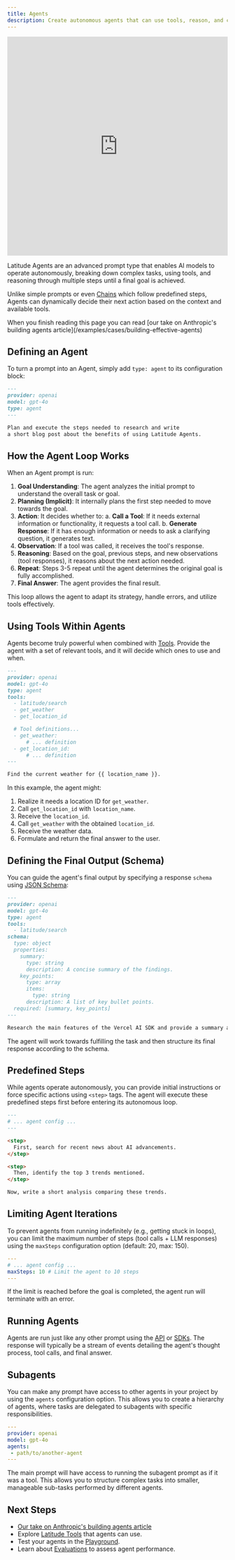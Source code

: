 ```yaml
---
title: Agents
description: Create autonomous agents that can use tools, reason, and complete complex tasks over multiple steps.
---
```


<iframe
  width='100%'
  height='500px'
  src='https://www.youtube.com/embed/d77AGdOYpVA?si=DS-21MrIICHbbS9T'
  title='Latitude Agents Overview'
  frameborder='0'
  allow='accelerometer; autoplay; clipboard-write; encrypted-media; gyroscope; picture-in-picture; web-share'
  referrerpolicy='strict-origin-when-cross-origin'
  allowfullscreen
></iframe>

Latitude Agents are an advanced prompt type that enables AI models to operate autonomously, breaking down complex tasks, using tools, and reasoning through multiple steps until a final goal is achieved.

Unlike simple prompts or even [Chains](/promptl/advanced/chains) which follow predefined steps, Agents can dynamically decide their next action based on the context and available tools.

<Note>
  When you finish reading this page you can read [our take on Anthropic's building agents article](/examples/cases/building-effective-agents)
</Note>

## Defining an Agent

To turn a prompt into an Agent, simply add `type: agent` to its configuration block:

```markdown {4}
---
provider: openai
model: gpt-4o
type: agent
---

Plan and execute the steps needed to research and write
a short blog post about the benefits of using Latitude Agents.
```

## How the Agent Loop Works

When an Agent prompt is run:

1.  **Goal Understanding**: The agent analyzes the initial prompt to understand the overall task or goal.
2.  **Planning (Implicit)**: It internally plans the first step needed to move towards the goal.
3.  **Action**: It decides whether to:
    a. **Call a Tool**: If it needs external information or functionality, it requests a tool call.
    b. **Generate Response**: If it has enough information or needs to ask a clarifying question, it generates text.
4.  **Observation**: If a tool was called, it receives the tool's response.
5.  **Reasoning**: Based on the goal, previous steps, and new observations (tool responses), it reasons about the next action needed.
6.  **Repeat**: Steps 3-5 repeat until the agent determines the original goal is fully accomplished.
7.  **Final Answer**: The agent provides the final result.

This loop allows the agent to adapt its strategy, handle errors, and utilize tools effectively.

## Using Tools Within Agents

Agents become truly powerful when combined with [Tools](/guides/prompt-manager/tools). Provide the agent with a set of relevant tools, and it will decide which ones to use and when.

```markdown
---
provider: openai
model: gpt-4o
type: agent
tools:
  - latitude/search
  - get_weather
  - get_location_id

  # Tool definitions...
  - get_weather:
      # ... definition
  - get_location_id:
      # ... definition
---

Find the current weather for {{ location_name }}.
```

In this example, the agent might:

1.  Realize it needs a location ID for `get_weather`.
2.  Call `get_location_id` with `location_name`.
3.  Receive the `location_id`.
4.  Call `get_weather` with the obtained `location_id`.
5.  Receive the weather data.
6.  Formulate and return the final answer to the user.

## Defining the Final Output (Schema)

You can guide the agent's final output by specifying a response `schema` using [JSON Schema](/guides/prompt-manager/json-output):

```markdown
---
provider: openai
model: gpt-4o
type: agent
tools:
  - latitude/search
schema:
  type: object
  properties:
    summary:
      type: string
      description: A concise summary of the findings.
    key_points:
      type: array
      items:
        type: string
      description: A list of key bullet points.
  required: [summary, key_points]
---

Research the main features of the Vercel AI SDK and provide a summary and key bullet points.
```

The agent will work towards fulfilling the task and then structure its final response according to the schema.

## Predefined Steps

While agents operate autonomously, you can provide initial instructions or force specific actions using `<step>` tags. The agent will execute these predefined steps first before entering its autonomous loop.

```markdown
---
# ... agent config ...
---

<step>
  First, search for recent news about AI advancements.
</step>

<step>
  Then, identify the top 3 trends mentioned.
</step>

Now, write a short analysis comparing these trends.
```

## Limiting Agent Iterations

To prevent agents from running indefinitely (e.g., getting stuck in loops), you can limit the maximum number of steps (tool calls + LLM responses) using the `maxSteps` configuration option (default: 20, max: 150).

```yaml
---
# ... agent config ...
maxSteps: 10 # Limit the agent to 10 steps
---
```

If the limit is reached before the goal is completed, the agent run will terminate with an error.

## Running Agents

Agents are run just like any other prompt using the [API](/guides/api/api-access) or [SDKs](/guides/sdk/typescript). The response will typically be a stream of events detailing the agent's thought process, tool calls, and final answer.

## Subagents

You can make any prompt have access to other agents in your project by using the `agents` configuration option. This allows you to create a hierarchy of agents, where tasks are delegated to subagents with specific responsibilities.

```yaml {4-5}
---
provider: openai
model: gpt-4o
agents:
 - path/to/another-agent
---
```

The main prompt will have access to running the subagent prompt as if it was a tool. This allows you to structure complex tasks into smaller, manageable sub-tasks performed by different agents.

## Next Steps

- [Our take on Anthropic's building agents article](/examples/cases/building-effective-agents)
- Explore [Latitude Tools](/guides/prompt-manager/latitude-tools) that agents can use.
- Test your agents in the [Playground](/guides/prompt-manager/playground).
- Learn about [Evaluations](/guides/evaluations/overview) to assess agent performance.
